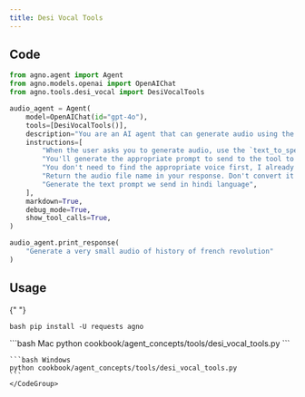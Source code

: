 ```yaml
---
title: Desi Vocal Tools
---
```


## Code

```python cookbook/agent_concepts/tools/desi_vocal_tools.py
from agno.agent import Agent
from agno.models.openai import OpenAIChat
from agno.tools.desi_vocal import DesiVocalTools

audio_agent = Agent(
    model=OpenAIChat(id="gpt-4o"),
    tools=[DesiVocalTools()],
    description="You are an AI agent that can generate audio using the DesiVocal API.",
    instructions=[
        "When the user asks you to generate audio, use the `text_to_speech` tool to generate the audio.",
        "You'll generate the appropriate prompt to send to the tool to generate audio.",
        "You don't need to find the appropriate voice first, I already specified the voice to user.",
        "Return the audio file name in your response. Don't convert it to markdown.",
        "Generate the text prompt we send in hindi language",
    ],
    markdown=True,
    debug_mode=True,
    show_tool_calls=True,
)

audio_agent.print_response(
    "Generate a very small audio of history of french revolution"
)
```

## Usage

<Steps>
  <Snippet file="create-venv-step.mdx" />

{" "}

<Step title="Install libraries">```bash pip install -U requests agno ```</Step>

  <Step title="Run Agent">
    <CodeGroup>
    ```bash Mac
    python cookbook/agent_concepts/tools/desi_vocal_tools.py
    ```

    ```bash Windows
    python cookbook/agent_concepts/tools/desi_vocal_tools.py
    ```
    </CodeGroup>

  </Step>
</Steps>

